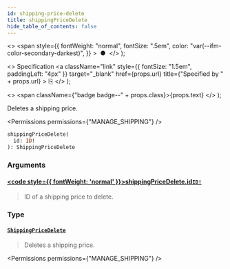 ```yaml
---
id: shipping-price-delete
title: shippingPriceDelete
hide_table_of_contents: false
---
```


  <>
    <span
      style={{
        fontWeight: "normal",
        fontSize: ".5em",
        color: "var(--ifm-color-secondary-darkest)",
      }}
    >
      &nbsp;●&nbsp;
    </span>
  </>
);

  <>
    Specification
    <a
      className="link"
      style={{ fontSize: "1.5em", paddingLeft: "4px" }}
      target="\_blank"
      href={props.url}
      title={"Specified by " + props.url}
    >
      ⎘
    </a>
  </>
);

  <>
    <span className={"badge badge--" + props.class}>{props.text}</span>
  </>
);

Deletes a shipping price.

<Permissions permissions={"MANAGE_SHIPPING"} />

```graphql
shippingPriceDelete(
  id: ID!
): ShippingPriceDelete
```

### Arguments

#### [<code style={{ fontWeight: 'normal' }}>shippingPriceDelete.<b>id</b></code>](#)<Bullet />[`ID!`](../../../api-reference/miscellaneous/scalars/id) <Badge class="secondary" text="non-null"/> <Badge class="secondary" text="scalar"/> <Badge class="secondary" text="miscellaneous"/>

> ID of a shipping price to delete.

### Type

#### [`ShippingPriceDelete`](../../../api-reference/shipping/objects/shipping-price-delete) <Badge class="secondary" text="object"/> <Badge class="secondary" text="shipping"/>

> Deletes a shipping price.

<Permissions permissions={"MANAGE_SHIPPING"} />

>

